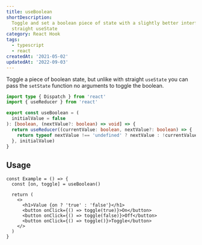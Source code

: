 ```yaml
---
title: useBoolean
shortDescription:
  Toggle and set a boolean piece of state with a slightly better interface than
  straight useState
category: React Hook
tags:
  - typescript
  - react
createdAt: '2021-05-02'
updatedAt: '2022-09-03'
---
```


Toggle a piece of boolean state, but unlike with straight `useState` you can
pass the `setState` function no arguments to toggle the boolean.

```typescript
import type { Dispatch } from 'react'
import { useReducer } from 'react'

export const useBoolean = (
  initialValue = false
): [boolean, (nextValue?: boolean) => void] => {
  return useReducer((currentValue: boolean, nextValue?: boolean) => {
    return typeof nextValue !== 'undefined' ? nextValue : !currentValue
  }, initialValue)
}
```

## Usage

```tsx {1,5-8}
const Example = () => {
  const [on, toggle] = useBoolean()

  return (
    <>
      <h1>Value {on ? 'true' : 'false'}</h1>
      <button onClick={() => toggle(true)}>On</button>
      <button onClick={() => toggle(false)}>Off</button>
      <button onClick={() => toggle()}>Toggle</button>
    </>
  )
}
```
